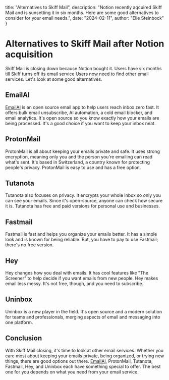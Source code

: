   title: "Alternatives to Skiff Mail",
  description: "Notion recently aqcuired Skiff Mail and is sunsetting it in six months. Here are some good alternatives to consider for your email needs.",
  date: "2024-02-11",
  author: "Elie Steinbock"
}

# Alternatives to Skiff Mail after Notion acquisition

Skiff Mail is closing down because Notion bought it. Users have six months till Skiff turns off its email service Users now need to find other email services.
Let's look at some good alternatives.

## EmailAI

[EmailAI](https://www.emailai.com) is an open source email app to help users reach inbox zero fast.
It offers bulk email unsubscribe, AI automation, a cold email blocker, and email analytics.
It's open source so you know exactly how your emails are being processed.
It's a good choice if you want to keep your inbox neat.

## ProtonMail

ProtonMail is all about keeping your emails private and safe.
It uses strong encryption, meaning only you and the person you're emailing can read what's sent.
It's based in Switzerland, a country known for protecting people's privacy.
ProtonMail is easy to use and has a free option.

## Tutanota

Tutanota also focuses on privacy. It encrypts your whole inbox so only you can see your emails.
Since it's open-source, anyone can check how secure it is.
Tutanota has free and paid versions for personal use and businesses.

## Fastmail

Fastmail is fast and helps you organize your emails better. It has a simple look and is known for being reliable.
But, you have to pay to use Fastmail; there's no free version.

## Hey

Hey changes how you deal with emails. It has cool features like "The Screener" to help decide if you want emails from new people.
Hey makes email less messy. It's not free, though, and you need to subscribe.

## Uninbox

Uninbox is a new player in the field. It's open source and a modern solution for teams and professionals, merging aspects of email and messaging into one platform.

## Conclusion

With Skiff Mail closing, it's time to look at other email services.
Whether you care most about keeping your emails private, being organized, or trying new things, there are good options out there.
[EmailAI](https://www.emailai.com), ProtonMail, Tutanota, Fastmail, Hey, and Uninbox each have something special to offer.
The best one for you depends on what you need from your email service.
